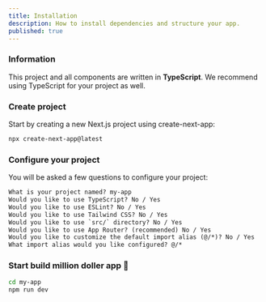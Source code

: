 ```yaml
---
title: Installation
description: How to install dependencies and structure your app.
published: true
---
```


<Steps>

### Information

This project and all components are written in **TypeScript**. We recommend using TypeScript for your project as well.

### Create project

Start by creating a new Next.js project using create-next-app:

```bash
npx create-next-app@latest
```

### Configure your project

You will be asked a few questions to configure your project:

```txt showLineNumbers
What is your project named? my-app
Would you like to use TypeScript? No / Yes
Would you like to use ESLint? No / Yes
Would you like to use Tailwind CSS? No / Yes
Would you like to use `src/` directory? No / Yes
Would you like to use App Router? (recommended) No / Yes
Would you like to customize the default import alias (@/*)? No / Yes
What import alias would you like configured? @/*
```

### Start build million doller app 🚀

```bash
cd my-app
npm run dev
```

</Steps>
